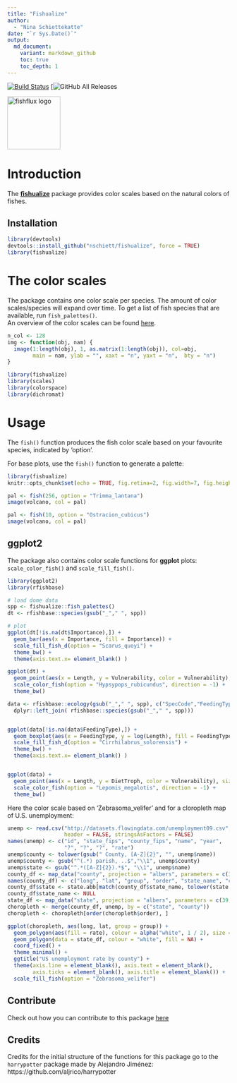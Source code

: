 ```yaml
---
title: "Fishualize"
author:
  - "Nina Schiettekatte"
date: "`r Sys.Date()`"
output:
  md_document:
    variant: markdown_github
    toc: true
    toc_depth: 1
---
```



[![Build Status](https://api.travis-ci.org/nschiett/fishualize.png?branch=master)](https://travis-ci.org/nschiett/fishualize)
[![GitHub All Releases](https://img.shields.io/github/downloads/nschiett/fishualize/total)

<img src="man/figures/fishualize_logo.png" width = 120 alt="fishflux logo"/>



# Introduction

The [**fishualize**](http:://github.com/nschiett/fishualize) package provides color scales based on the natural colors of fishes.  


## Installation


```r
library(devtools)
devtools::install_github("nschiett/fishualize", force = TRUE)
library(fishualize)
```




# The color scales

The package contains one color scale per species. The amount of color scales/species will expand over time. 
To get a list of fish species that are available, run `fish_palettes()`.  
An overview of the color scales can be found [here]( https://nschiett.github.io/fishualize/articles/overview_colors.html). 


```r
n_col <- 128
img <- function(obj, nam) {
  image(1:length(obj), 1, as.matrix(1:length(obj)), col=obj, 
        main = nam, ylab = "", xaxt = "n", yaxt = "n",  bty = "n")
}
```

```r
library(fishualize)
library(scales)
library(colorspace)
library(dichromat)
```


# Usage

The `fish()` function produces the fish color scale based on your favourite species, indicated by 'option'.  

For base plots, use the `fish()` function to generate a palette:

```r
library(fishualize)
knitr::opts_chunk$set(echo = TRUE, fig.retina=2, fig.width=7, fig.height=5)
```


```r
pal <- fish(256, option = "Trimma_lantana")
image(volcano, col = pal)

pal <- fish(10, option = "Ostracion_cubicus")
image(volcano, col = pal)
```

## ggplot2

The package also contains color scale functions for **ggplot**
plots: `scale_color_fish()` and `scale_fill_fish()`. 


```r
library(ggplot2)
library(rfishbase)

# load dome data
spp <- fishualize::fish_palettes()
dt <- rfishbase::species(gsub("_"," ", spp))

# plot
ggplot(dt[!is.na(dt$Importance),]) +
  geom_bar(aes(x = Importance, fill = Importance)) +
  scale_fill_fish_d(option = "Scarus_quoyi") +
  theme_bw() +
  theme(axis.text.x= element_blank() )

ggplot(dt) +
  geom_point(aes(x = Length, y = Vulnerability, color = Vulnerability), size = 3) +
  scale_color_fish(option = "Hypsypops_rubicundus", direction = -1) +
  theme_bw()

data <- rfishbase::ecology(gsub("_"," ", spp), c("SpecCode","FeedingType", "DietTroph")) %>% 
  dplyr::left_join( rfishbase::species(gsub("_"," ", spp)))


ggplot(data[!is.na(data$FeedingType),]) +
  geom_boxplot(aes(x = FeedingType, y = log(Length), fill = FeedingType )) +
  scale_fill_fish_d(option = "Cirrhilabrus_solorensis") +
  theme_bw() +
  theme(axis.text.x= element_blank() )


ggplot(data) +
  geom_point(aes(x = Length, y = DietTroph, color = Vulnerability), size = 6, alpha = 0.8) +
  scale_color_fish(option = "Lepomis_megalotis", direction = -1) +
  theme_bw()
```

Here the color scale based on 'Zebrasoma_velifer' and for a cloropleth map of U.S. unemployment:

```r
unemp <- read.csv("http://datasets.flowingdata.com/unemployment09.csv",
                  header = FALSE, stringsAsFactors = FALSE)
names(unemp) <- c("id", "state_fips", "county_fips", "name", "year",
                  "?", "?", "?", "rate")
unemp$county <- tolower(gsub(" County, [A-Z]{2}", "", unemp$name))
unemp$county <- gsub("^(.*) parish, ..$","\\1", unemp$county)
unemp$state <- gsub("^.*([A-Z]{2}).*$", "\\1", unemp$name)
county_df <- map_data("county", projection = "albers", parameters = c(39, 45))
names(county_df) <- c("long", "lat", "group", "order", "state_name", "county")
county_df$state <- state.abb[match(county_df$state_name, tolower(state.name))]
county_df$state_name <- NULL
state_df <- map_data("state", projection = "albers", parameters = c(39, 45))
choropleth <- merge(county_df, unemp, by = c("state", "county"))
choropleth <- choropleth[order(choropleth$order), ]

ggplot(choropleth, aes(long, lat, group = group)) +
  geom_polygon(aes(fill = rate), colour = alpha("white", 1 / 2), size = 0.2) +
  geom_polygon(data = state_df, colour = "white", fill = NA) +
  coord_fixed() +
  theme_minimal() +
  ggtitle("US unemployment rate by county") +
  theme(axis.line = element_blank(), axis.text = element_blank(),
        axis.ticks = element_blank(), axis.title = element_blank()) +
  scale_fill_fish(option = "Zebrasoma_velifer")

```

## Contribute
Check out how you can contribute to this package [here](https://nschiett.github.io/fishualize/articles/contribute.html)

## Credits

Credits for the initial structure of the functions for this package go to the `harrypotter` package made by Alejandro Jiménez: https://github.com/aljrico/harrypotter
